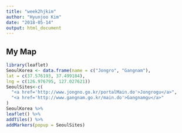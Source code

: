 ---
title: "week2hjkim"
author: "Hyunjoo Kim"
date: "2018-05-14"
output: html_document
---
## My Map
```{r,comment='',echo=FALSE}
library(leaflet)
SeoulKorea <- data.frame(name = c("Jongro", "Gangnam"),
lat = c(37.576193, 37.499184),
lng = c(126.976795, 127.027621))
SeoulSites<-c(
  "<a href='http://www.jongno.go.kr/portalMain.do'>Jongrogu</a>",
  "<a href='http://www.gangnam.go.kr/main.do'>Gangnamgu</a>"
)
SeoulKorea %>%
leaflet() %>%
addTiles() %>%
addMarkers(popup = SeoulSites)
```

